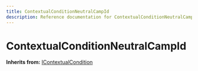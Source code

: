 ```yaml
---
title: ContextualConditionNeutralCampId
description: Reference documentation for ContextualConditionNeutralCampId meta class
---
```



# ContextualConditionNeutralCampId

**Inherits from:** [IContextualCondition](/classes/icontextualcondition)

<ClassDetails file="/db/classes/ContextualConditionNeutralCampId.578e885618b9.json" />
